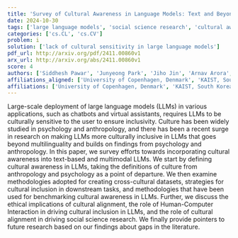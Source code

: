 ```yaml
---
title: 'Survey of Cultural Awareness in Language Models: Text and Beyond'
date: 2024-10-30
tags: ['large language models', 'social science research', 'cultural awareness', 'Human-Computer Interaction', 'downstream tasks', 'inclusivity', 'cross-cultural datasets', 'benchmarking cultural awareness', 'ethical implications']
categories: ['cs.CL', 'cs.CV']
problem: i
solution: ['lack of cultural sensitivity in large language models']
pdf_url: http://arxiv.org/pdf/2411.00860v1
arx_url: http://arxiv.org/abs/2411.00860v1
score: 4
authors: ['Siddhesh Pawar', 'Junyeong Park', 'Jiho Jin', 'Arnav Arora', 'Junho Myung', 'Srishti Yadav', 'Faiz Ghifari Haznitrama', 'Inhwa Song', 'Alice Oh', 'Isabelle Augenstein']
affiliations_aligned: ['University of Copenhagen, Denmark', 'KAIST, South Korea', 'KAIST, South Korea', 'University of Copenhagen, Denmark', 'KAIST, South Korea', 'University of Copenhagen, Denmark', 'KAIST, South Korea', 'KAIST, South Korea', 'KAIST, South Korea', 'University of Copenhagen, Denmark']
affiliations: ['University of Copenhagen, Denmark', 'KAIST, South Korea']
---
```



Large-scale deployment of large language models (LLMs) in various applications, such as chatbots and virtual assistants, requires LLMs to be culturally sensitive to the user to ensure inclusivity. Culture has been widely studied in psychology and anthropology, and there has been a recent surge in research on making LLMs more culturally inclusive in LLMs that goes beyond multilinguality and builds on findings from psychology and anthropology. In this paper, we survey efforts towards incorporating cultural awareness into text-based and multimodal LLMs. We start by defining cultural awareness in LLMs, taking the definitions of culture from anthropology and psychology as a point of departure. We then examine methodologies adopted for creating cross-cultural datasets, strategies for cultural inclusion in downstream tasks, and methodologies that have been used for benchmarking cultural awareness in LLMs. Further, we discuss the ethical implications of cultural alignment, the role of Human-Computer Interaction in driving cultural inclusion in LLMs, and the role of cultural alignment in driving social science research. We finally provide pointers to future research based on our findings about gaps in the literature.